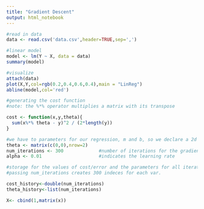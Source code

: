 ```yaml
---
title: "Gradient Descent"
output: html_notebook
---
```


```r
#read in data
data <- read.csv('data.csv',header=TRUE,sep=',')
```


```r
#linear model 
model <- lm(Y ~ X, data = data)
summary(model)
```
```r
#visualize
attach(data)
plot(X,Y,col=rgb(0.2,0.4,0.6,0.4),main = "LinReg")
abline(model,col='red')
```

```r
#generating the cost function
#note: the %*% operator multiplies a matrix with its transpose

cost <- function(x,y,theta){
  sum(x%*% theta - y)^2 / (2*length(y))
}

#we have to parameters for our regression, m and b, so we declare a 2d vector
theta <- matrix(c(0,0),nrow=2)
num_iterations <- 300             #number of iterations for the gradient
alpha <- 0.01                     #indicates the learning rate

#storage for the values of cost/error and the parameters for all iterations.
#passing num_iterations creates 300 indeces for each var.

cost_history<-double(num_iterations)
theta_history<-list(num_iterations)

X<- cbind(1,matrix(x))


```


